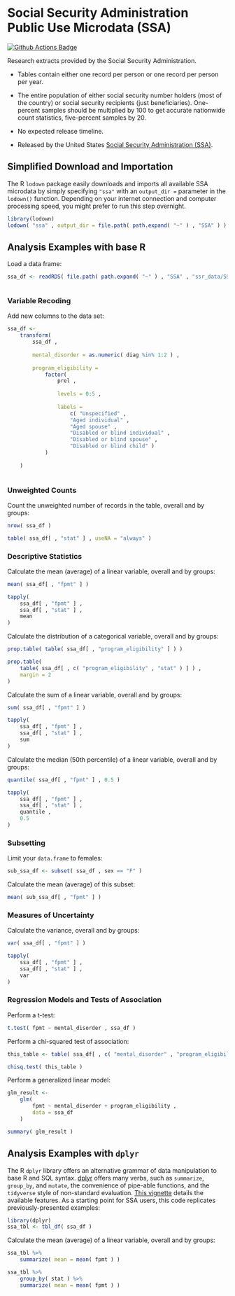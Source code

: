 # Social Security Administration Public Use Microdata (SSA) {-}

<a href="https://github.com/asdfree/ssa/actions"><img src="https://github.com/asdfree/ssa/actions/workflows/r.yml/badge.svg" alt="Github Actions Badge"></a>

Research extracts provided by the Social Security Administration.

* Tables contain either one record per person or one record per person per year.

* The entire population of either social security number holders (most of the country) or social security recipients (just beneficiaries). One-percent samples should be multiplied by 100 to get accurate nationwide count statistics, five-percent samples by 20.

* No expected release timeline.

* Released by the United States [Social Security Administration (SSA)](http://www.ssa.gov/).

## Simplified Download and Importation {-}

The R `lodown` package easily downloads and imports all available SSA microdata by simply specifying `"ssa"` with an `output_dir =` parameter in the `lodown()` function. Depending on your internet connection and computer processing speed, you might prefer to run this step overnight.

```r
library(lodown)
lodown( "ssa" , output_dir = file.path( path.expand( "~" ) , "SSA" ) )
```

## Analysis Examples with base R \ {-}

Load a data frame:

```r
ssa_df <- readRDS( file.path( path.expand( "~" ) , "SSA" , "ssr_data/SSIPUF.rds" ) )
```

```r

```

### Variable Recoding {-}

Add new columns to the data set:
```r
ssa_df <- 
	transform( 
		ssa_df , 
		
		mental_disorder = as.numeric( diag %in% 1:2 ) ,
		
		program_eligibility =
			factor( 
				prel , 
				
				levels = 0:5 , 
				
				labels =
					c( "Unspecified" ,
					"Aged individual" ,
					"Aged spouse" ,
					"Disabled or blind individual" ,
					"Disabled or blind spouse" ,
					"Disabled or blind child" )
			)
			
	)
	
```

### Unweighted Counts {-}

Count the unweighted number of records in the table, overall and by groups:
```r
nrow( ssa_df )

table( ssa_df[ , "stat" ] , useNA = "always" )
```

### Descriptive Statistics {-}

Calculate the mean (average) of a linear variable, overall and by groups:
```r
mean( ssa_df[ , "fpmt" ] )

tapply(
	ssa_df[ , "fpmt" ] ,
	ssa_df[ , "stat" ] ,
	mean 
)
```

Calculate the distribution of a categorical variable, overall and by groups:
```r
prop.table( table( ssa_df[ , "program_eligibility" ] ) )

prop.table(
	table( ssa_df[ , c( "program_eligibility" , "stat" ) ] ) ,
	margin = 2
)
```

Calculate the sum of a linear variable, overall and by groups:
```r
sum( ssa_df[ , "fpmt" ] )

tapply(
	ssa_df[ , "fpmt" ] ,
	ssa_df[ , "stat" ] ,
	sum 
)
```

Calculate the median (50th percentile) of a linear variable, overall and by groups:
```r
quantile( ssa_df[ , "fpmt" ] , 0.5 )

tapply(
	ssa_df[ , "fpmt" ] ,
	ssa_df[ , "stat" ] ,
	quantile ,
	0.5 
)
```

### Subsetting {-}

Limit your `data.frame` to females:
```r
sub_ssa_df <- subset( ssa_df , sex == "F" )
```
Calculate the mean (average) of this subset:
```r
mean( sub_ssa_df[ , "fpmt" ] )
```

### Measures of Uncertainty {-}

Calculate the variance, overall and by groups:
```r
var( ssa_df[ , "fpmt" ] )

tapply(
	ssa_df[ , "fpmt" ] ,
	ssa_df[ , "stat" ] ,
	var 
)
```

### Regression Models and Tests of Association {-}

Perform a t-test:
```r
t.test( fpmt ~ mental_disorder , ssa_df )
```

Perform a chi-squared test of association:
```r
this_table <- table( ssa_df[ , c( "mental_disorder" , "program_eligibility" ) ] )

chisq.test( this_table )
```

Perform a generalized linear model:
```r
glm_result <- 
	glm( 
		fpmt ~ mental_disorder + program_eligibility , 
		data = ssa_df
	)

summary( glm_result )
```

## Analysis Examples with `dplyr` \ {-}

The R `dplyr` library offers an alternative grammar of data manipulation to base R and SQL syntax. [dplyr](https://github.com/tidyverse/dplyr/) offers many verbs, such as `summarize`, `group_by`, and `mutate`, the convenience of pipe-able functions, and the `tidyverse` style of non-standard evaluation. [This vignette](https://cran.r-project.org/web/packages/dplyr/vignettes/dplyr.html) details the available features. As a starting point for SSA users, this code replicates previously-presented examples:

```r
library(dplyr)
ssa_tbl <- tbl_df( ssa_df )
```
Calculate the mean (average) of a linear variable, overall and by groups:
```r
ssa_tbl %>%
	summarize( mean = mean( fpmt ) )

ssa_tbl %>%
	group_by( stat ) %>%
	summarize( mean = mean( fpmt ) )
```


